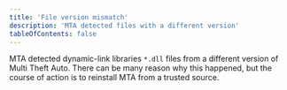```yaml
---
title: 'File version mismatch'
description: 'MTA detected files with a different version'
tableOfContents: false
---
```



MTA detected dynamic-link libraries `*.dll` files from a different version of Multi Theft Auto.
There can be many reason why this happened, but the course of action is to reinstall MTA from
a trusted source.

<ClientDownload />
